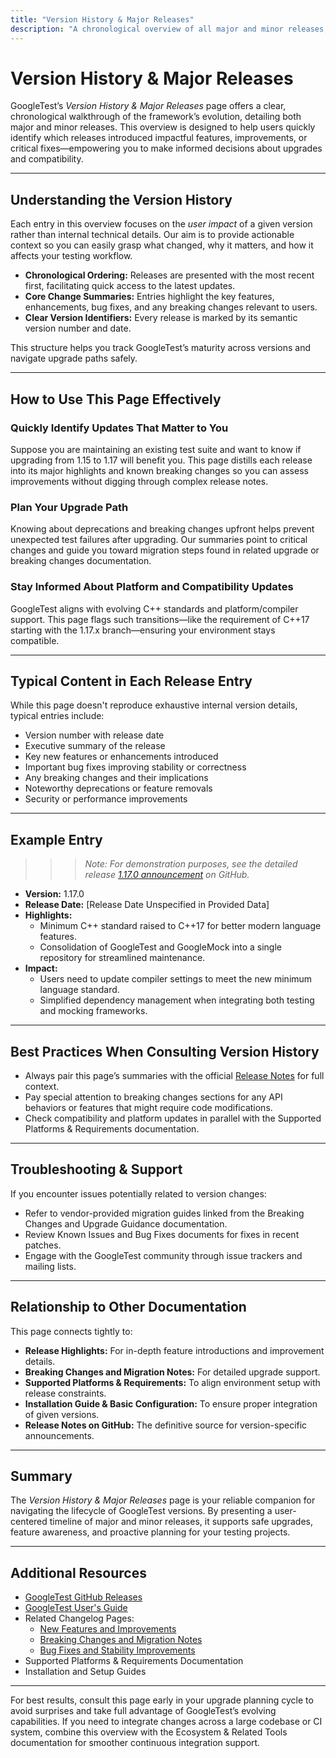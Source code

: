 ```yaml
---
title: "Version History & Major Releases"
description: "A chronological overview of all major and minor releases, giving users context on the project's evolution. Each entry summarizes the core changes, ensuring users can quickly identify which version introduced important updates or major overhauls."
---
```


# Version History & Major Releases

GoogleTest’s _Version History & Major Releases_ page offers a clear, chronological walkthrough of the framework’s evolution, detailing both major and minor releases. This overview is designed to help users quickly identify which releases introduced impactful features, improvements, or critical fixes—empowering you to make informed decisions about upgrades and compatibility.

---

## Understanding the Version History

Each entry in this overview focuses on the *user impact* of a given version rather than internal technical details. Our aim is to provide actionable context so you can easily grasp what changed, why it matters, and how it affects your testing workflow.

- **Chronological Ordering:** Releases are presented with the most recent first, facilitating quick access to the latest updates.
- **Core Change Summaries:** Entries highlight the key features, enhancements, bug fixes, and any breaking changes relevant to users.
- **Clear Version Identifiers:** Every release is marked by its semantic version number and date.

This structure helps you track GoogleTest’s maturity across versions and navigate upgrade paths safely.

---

## How to Use This Page Effectively

### Quickly Identify Updates That Matter to You
Suppose you are maintaining an existing test suite and want to know if upgrading from 1.15 to 1.17 will benefit you. This page distills each release into its major highlights and known breaking changes so you can assess improvements without digging through complex release notes.

### Plan Your Upgrade Path
Knowing about deprecations and breaking changes upfront helps prevent unexpected test failures after upgrading. Our summaries point to critical changes and guide you toward migration steps found in related upgrade or breaking changes documentation.

### Stay Informed About Platform and Compatibility Updates
GoogleTest aligns with evolving C++ standards and platform/compiler support. This page flags such transitions—like the requirement of C++17 starting with the 1.17.x branch—ensuring your environment stays compatible.

---

## Typical Content in Each Release Entry

While this page doesn't reproduce exhaustive internal version details, typical entries include:

- Version number with release date
- Executive summary of the release
- Key new features or enhancements introduced
- Important bug fixes improving stability or correctness
- Any breaking changes and their implications
- Noteworthy deprecations or feature removals
- Security or performance improvements

---

## Example Entry

>>> _Note: For demonstration purposes, see the detailed release [1.17.0 announcement](https://github.com/google/googletest/releases/tag/v1.17.0) on GitHub._

- **Version:** 1.17.0
- **Release Date:** [Release Date Unspecified in Provided Data]
- **Highlights:**
  - Minimum C++ standard raised to C++17 for better modern language features.
  - Consolidation of GoogleTest and GoogleMock into a single repository for streamlined maintenance.
- **Impact:**
  - Users need to update compiler settings to meet the new minimum language standard.
  - Simplified dependency management when integrating both testing and mocking frameworks.

---

## Best Practices When Consulting Version History

- Always pair this page’s summaries with the official [Release Notes](https://github.com/google/googletest/releases) for full context.
- Pay special attention to breaking changes sections for any API behaviors or features that might require code modifications.
- Check compatibility and platform updates in parallel with the Supported Platforms & Requirements documentation.

---

## Troubleshooting & Support

If you encounter issues potentially related to version changes:

- Refer to vendor-provided migration guides linked from the Breaking Changes and Upgrade Guidance documentation.
- Review Known Issues and Bug Fixes documents for fixes in recent patches.
- Engage with the GoogleTest community through issue trackers and mailing lists.

---

## Relationship to Other Documentation

This page connects tightly to:

- **Release Highlights:** For in-depth feature introductions and improvement details.
- **Breaking Changes and Migration Notes:** For detailed upgrade support.
- **Supported Platforms & Requirements:** To align environment setup with release constraints.
- **Installation Guide & Basic Configuration:** To ensure proper integration of given versions.
- **Release Notes on GitHub:** The definitive source for version-specific announcements.

---

## Summary
The _Version History & Major Releases_ page is your reliable companion for navigating the lifecycle of GoogleTest versions. By presenting a user-centered timeline of major and minor releases, it supports safe upgrades, feature awareness, and proactive planning for your testing projects.

---

## Additional Resources
- [GoogleTest GitHub Releases](https://github.com/google/googletest/releases)
- [GoogleTest User's Guide](https://google.github.io/googletest/)
- Related Changelog Pages:
  - [New Features and Improvements](./new-features.md)
  - [Breaking Changes and Migration Notes](./breaking-changes.md)
  - [Bug Fixes and Stability Improvements](./bug-fixes.md)
- Supported Platforms & Requirements Documentation
- Installation and Setup Guides

---

<Tip>
For best results, consult this page early in your upgrade planning cycle to avoid surprises and take full advantage of GoogleTest’s evolving capabilities.
</Tip>

<Note>
If you need to integrate changes across a large codebase or CI system, combine this overview with the Ecosystem & Related Tools documentation for smoother continuous integration support.
</Note>